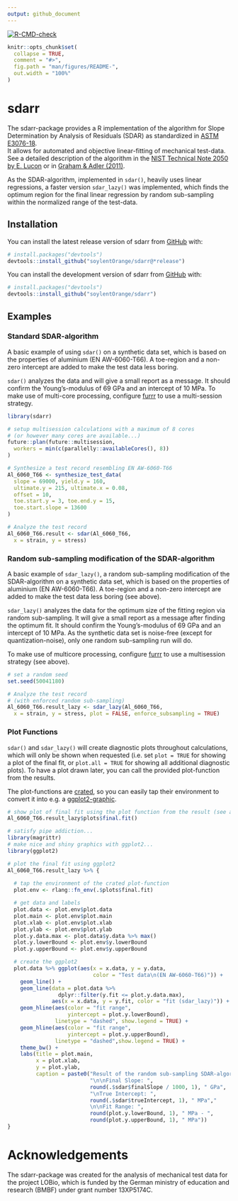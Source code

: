 ```yaml
---
output: github_document
---
```


<!-- badges: start -->
[![R-CMD-check](https://github.com/soylentOrange/sdarr/actions/workflows/R-CMD-check.yaml/badge.svg)](https://github.com/soylentOrange/sdarr/actions/workflows/R-CMD-check.yaml)
<!-- [![CRAN](http://www.r-pkg.org/badges/version/sdarr)](https://cran.r-project.org/package=sdarr) -->
<!-- badges: end -->

<!-- README.md is generated from README.Rmd. Please edit that file -->

```r
knitr::opts_chunk$set(
  collapse = TRUE,
  comment = "#>",
  fig.path = "man/figures/README-",
  out.width = "100%"
)
```

# sdarr

The sdarr-package provides a R implementation of the algorithm for Slope Determination by Analysis of Residuals (SDAR) as standardized in [ASTM E3076-18](https://doi.org/10.1520/E3076-18).  
It allows for automated and objective linear-fitting of mechanical test-data. See a detailed description of the algorithm in the [NIST Technical Note 2050 by E. Lucon](https://doi.org/10.6028/NIST.TN.2050) or in [Graham & Adler (2011)](https://doi.org/10.1520/JTE103038).  
  
As the SDAR-algorithm, implemented in `sdar()`, heavily uses linear regressions, a faster version `sdar_lazy()` was implemented, which finds the optimum region for the final linear regression by random sub-sampling within the normalized range of the test-data.
  
## Installation

You can install the latest release version of sdarr from [GitHub](https://github.com/soylentOrange/sdarr/releases/) with:

``` r
# install.packages("devtools")
devtools::install_github("soylentOrange/sdarr@*release")
```

You can install the development version of sdarr from [GitHub](https://github.com/soylentOrange/sdarr/) with:

``` r
# install.packages("devtools")
devtools::install_github("soylentOrange/sdarr")
```

## Examples

### Standard SDAR-algorithm

A basic example of using `sdar()` on a synthetic data set, which is based on the properties of aluminium (EN AW-6060-T66).
A toe-region and a non-zero intercept are added to make the test data less boring.  
  
`sdar()` analyzes the data and will give a small report as a message.
It should confirm the Young's-modulus of 69 GPa and an intercept of 10 MPa.
To make use of multi-core processing, configure [furrr](https://furrr.futureverse.org/) to use a multi-session strategy.

```r
library(sdarr)

# setup multisession calculations with a maximum of 8 cores
# (or however many cores are available...)
future::plan(future::multisession,
  workers = min(c(parallelly::availableCores(), 8))
)

# Synthesize a test record resembling EN AW-6060-T66
Al_6060_T66 <- synthesize_test_data(
  slope = 69000, yield.y = 160,
  ultimate.y = 215, ultimate.x = 0.08,
  offset = 10,
  toe.start.y = 3, toe.end.y = 15,
  toe.start.slope = 13600
)

# Analyze the test record
Al_6060_T66.result <- sdar(Al_6060_T66,
  x = strain, y = stress)
```

### Random sub-sampling modification of the SDAR-algorithm

A basic example of `sdar_lazy()`, a random sub-sampling modification of the SDAR-algorithm on a synthetic data set, which is based on the properties of aluminium (EN AW-6060-T66).
A toe-region and a non-zero intercept are added to make the test data less boring (see above).  
  
`sdar_lazy()` analyzes the data for the optimum size of the fitting region via random sub-sampling. It will give a small report as a message after finding the optimum fit.
It should confirm the Young's-modulus of 69 GPa and an intercept of 10 MPa.
As the synthetic data set is noise-free (except for quantization-noise), only one random sub-sampling run will do.

To make use of multicore processing, configure [furrr](https://furrr.futureverse.org/) to use a multisession strategy (see above).

```r
# set a random seed
set.seed(50041180)

# Analyze the test record
# (with enforced random sub-sampling)
Al_6060_T66.result_lazy <- sdar_lazy(Al_6060_T66,
  x = strain, y = stress, plot = FALSE, enforce_subsampling = TRUE)
```

### Plot Functions

`sdar()` and `sdar_lazy()` will create diagnostic plots throughout calculations, which will only be shown when requested (i.e. set `plot = TRUE` for showing a plot of the final fit, or `plot.all = TRUE` for showing all additional diagnostic plots). To have a plot drawn later, you can call the provided plot-function from the results.  

The plot-functions are [crated](https://github.com/r-lib/carrier), so you can easily tap their environment to convert it into e.g. a [ggplot2-graphic](https://ggplot2.tidyverse.org/).

```r
# show plot of final fit using the plot function from the result (see above)
Al_6060_T66.result_lazy$plots$final.fit()
```

```r
# satisfy pipe addiction...
library(magrittr)
# make nice and shiny graphics with ggplot2...
library(ggplot2)

# plot the final fit using ggplot2
Al_6060_T66.result_lazy %>% {
  
  # tap the environment of the crated plot-function
  plot.env <- rlang::fn_env(.$plots$final.fit)

  # get data and labels
  plot.data <- plot.env$plot.data
  plot.main <- plot.env$plot.main
  plot.xlab <- plot.env$plot.xlab
  plot.ylab <- plot.env$plot.ylab
  plot.y.data.max <- plot.data$y.data %>% max()
  plot.y.lowerBound <- plot.env$y.lowerBound
  plot.y.upperBound <- plot.env$y.upperBound

  # create the ggplot2
  plot.data %>% ggplot(aes(x = x.data, y = y.data,
                           color = "Test data\n(EN AW-6060-T66)")) +
    geom_line() +
    geom_line(data = plot.data %>%
                dplyr::filter(y.fit <= plot.y.data.max),
              aes(x = x.data, y = y.fit, color = "fit (sdar_lazy)")) +
    geom_hline(aes(color = "fit range",
                   yintercept = plot.y.lowerBound),
               linetype = "dashed", show.legend = TRUE) +
    geom_hline(aes(color = "fit range",
                   yintercept = plot.y.upperBound),
               linetype = "dashed",show.legend = TRUE) +
    theme_bw() +
    labs(title = plot.main,
         x = plot.xlab,
         y = plot.ylab,
         caption = paste0("Result of the random sub-sampling SDAR-algorithm:",
                          "\n\nFinal Slope: ",
                          round(.$sdar$finalSlope / 1000, 1), " GPa",
                          "\nTrue Intercept: ",
                          round(.$sdar$trueIntercept, 1), " MPa","
                          \n\nFit Range: ",
                          round(plot.y.lowerBound, 1), " MPa - ",
                          round(plot.y.upperBound, 1), " MPa"))
}
```

# Acknowledgements

The sdarr-package was created for the analysis of mechanical test data for the project LOBio, which is funded by the German ministry of education and research (BMBF) under grant number 13XP5174C.

